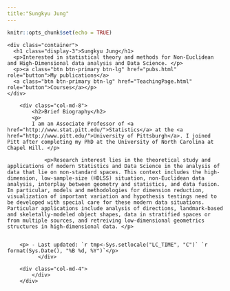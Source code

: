 ---
title:"Sungkyu Jung"
---

```{r setup, include=FALSE}
knitr::opts_chunk$set(echo = TRUE)
```


<!--html_preserve-->
<style type="text/css">
.main-container {
  max-width: 100%;
  margin-left: auto;
  margin-right: auto;
}
</style>
<div class="jumbotron">
    <div class="container">
      <h1 class="display-3">Sungkyu Jung</h1>
      <p>Interested in statistical theory and methods for Non-Euclidean and High-Dimensional data analysis and Data Science. </p>
      <p><a class="btn btn-primary btn-lg" href="pubs.html" role="button">My publications</a>
      <a class="btn btn-primary btn-lg" href="TeachingPage.html" role="button">Courses</a></p>
    </div>
</div>


<div class="container">
   <div class="row">
        <div class="col-md-8">
        	<h2>Brief Biography</h2>
          	<p> 
          	I am an Associate Professor of <a href="http://www.stat.pitt.edu/">Statistics</a> at the <a href="http://www.pitt.edu/">University of Pittsburgh</a>. I joined Pitt after completing my PhD at the University of North Carolina at Chapel Hill. </p>
          	
          		<p>Research interest lies in the theoretical study and applications of modern Statistics and Data Science in the analysis of data that lie on non-standard spaces. This context includes the high-dimension, low-sample-size (HDLSS) situation, non-Euclidean data analysis, interplay between geometry and statistics, and data fusion. In particular, models and methodologies for dimension reduction, visualization of important variation and hypothesis testings need to be developed with special care for these modern data situations. Particular applications include analysis of directions, landmark-based and skeletally-modeled object shapes, data in stratified spaces or from multiple sources, and retreiving low-dimensional geometrics structures in high-dimensional data. </p>
          		
          		
        <p> - Last updated: `r tmp<-Sys.setlocale("LC_TIME", "C")` `r format(Sys.Date(), "%B %d, %Y")`</p>  	
			  </div>

        <div class="col-md-4">
   			</div>
		</div>
</div>
<!--/html_preserve-->
 
